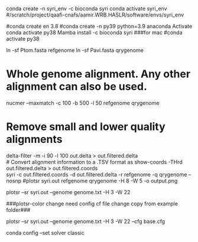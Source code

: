 conda create -n syri_env -c bioconda syri
conda activate syri_env
#/scratch/project/qaafi-cnafs/aamir.WRB.HASLR/software/envs/syri_env

#conda create en 3.8
#conda create -n py39 python=3.9 anaconda
Activate
conda activate py38
Mamba install -c bioconda syri
###for mac
#conda activate py38

#################
ln -sf Ptom.fasta refgenome
ln -sf Pavi.fasta qrygenome

# Whole genome alignment. Any other alignment can also be used.
nucmer --maxmatch -c 100 -b 500 -l 50 refgenome qrygenome       

# Remove small and lower quality alignments
delta-filter -m -i 90 -l 100 out.delta > out.filtered.delta     
# Convert alignment information to a .TSV format as 
show-coords -THrd out.filtered.delta > out.filtered.coords     
syri -c out.filtered.coords -d out.filtered.delta -r refgenome -q qrygenome --nosnp
#plotsr syri.out refgenome qrygenome -H 8 -W 5 -o output.png

plotsr --sr syri.out --genome genome.txt -H 3 -W 22

###plotsr-color change need config cf file change copy from example folder###

plotsr --sr syri.out --genome genome.txt -H 3 -W 22 --cfg base.cfg

conda config --set solver classic